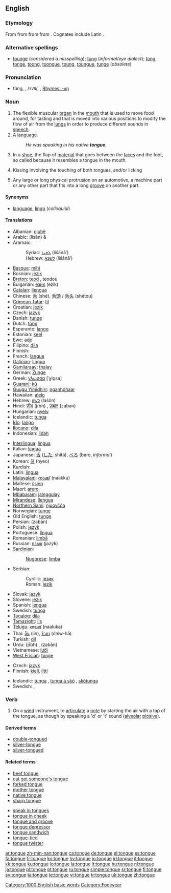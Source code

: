 {{wikipedia}}
==English==

===Etymology===
From {{etyl|enm|en}} from {{etyl|ang|en}} {{term|tunge|lang=ang}} from {{proto|Germanic|tungōn|lang=en}} from {{proto|Indo-European|dn̥ǵʰwéh₂s}}. Cognates include Latin {{term|lingua|lang=la}}.

===Alternative spellings===
* [[tounge]] (''considered a misspelling''); [[tung]] (''informal/eye dialect''); [[tong]], [[tonge]], [[toong]], [[toongue]], [[toung]], [[toungue]], [[tunge]] (''obsolete'')

===Pronunciation===
* tŭng, {{IPA|/tʌŋ/}}, /<tt>tVN</tt>/, {{audio|en-us-tongue.ogg|Audio (US)}}, [[Rhymes:English:-ʌŋ|Rhymes: -ʌŋ]]

===Noun===
{{en-noun}}

# The flexible muscular [[organ]] in the [[mouth]] that is used to move food around, for tasting and that is moved into various positions to modify the flow of air from the [[lung]]s in order to produce different sounds in [[speech]].
# A [[language]].
#: ''He was speaking in his native '''tongue'''.''
# In a [[shoe]], the flap of [[material]] that goes between the [[laces]] and the foot, so called because it resembles a tongue in the mouth.
# {{slang}} Kissing involving the touching of both tongues, and/or licking
# Any large or long physical protrusion on an automotive, a machine part or any other part that fits into a long [[groove]] on another part.

====Synonyms====
* {{sense|language}} [[language]], [[lingo]] (''colloquial'')

====Translations====
{{trans-top|organ}}
* Albanian: [[gjuhë]] {{f}}
* Arabic: {{Arab|[[لسان]]}} (lisān) {{m}} & {{f}}
* Aramaic:
*: Syriac: [[ܠܫܢܐ]] (lišānā’) {{m}}
*: Hebrew: [[לשנא]] (lišānā’) {{m}}
* [[Basque]]: [[mihi]]
* Bosnian: [[jezik]] {{m}}
* [[Breton]]: [[teod]] {{m}}, teodoù {{p}}
* Bulgarian: [[език]] (ezik) {{m}}
* [[Catalan]]: [[llengua]] {{f}}
* Chinese: [[舌]] (shé), [[舌頭]] / [[舌头]] (shétou)
* [[Crimean Tatar]]: [[til]]
* Croatian: [[jezik]] {{m}}
* Czech: [[jazyk]] {{m}}
* Danish: [[tunge]] {{c}}
* Dutch: [[tong]] {{f}}
* Esperanto: [[lango]]
* Estonian: [[keel]]
* [[Ewe]]: [[aɖe]] {{n}}
* Filipino: [[dila]]
* Finnish: {{t|fi|kieli}}
* French: [[langue#French|langue]] {{f}}
* [[Galician]]: [[lingua]] {{f}}
* [[Gamilaraay]]: [[thalay]]
* German: [[Zunge]] {{f}}
* Greek: [[γλώσσα]] [ˈɣlo̞sa] {{f}}
* [[Guarani]]: [[kũ]]
* [[Guugu Yimidhirr]]: [[nganhdhaar]]
* Hawaiian: [[alelo]]
* Hebrew: [[לשון]] (laśôn) {{f}}
* Hindi: [[जीभ]] (jībh) {{f}}, [[ज़बान]] (zabān) {{f}}
* Hungarian: [[nyelv]]
* Icelandic: [[tunga]] {{f}}
* [[Ido]]: [[lango]]
* [[Ilocano]]: [[dila]]
* Indonesian: [[lidah]]
{{trans-mid}}
* [[Interlingua]]: [[lingua#Interlingua|lingua]]
* Italian: [[lingua#Italian|lingua]] {{f}}
* Japanese: [[舌]] ([[した]], shitá), [[べろ]] (bero, ''informal'')
* Korean: [[혀]] (hyeo)
* Kurdish: {{KUchar|[[زمان]]}}
* Latin: [[lingua]] {{f}}
* [[Malayalam]]: [[നാക്ക്]] (naakku)
* Maltese: [[ilsien]] {{m}}
* Maori: [[arero]]
* [[Mbabaram]]: [[jalnggulay]]
* [[Mirandese]]: [[llengua]] {{f}}
* [[Northern Sami]]: [[njuovčča]]
* Norwegian: [[tunge]]
* Old English: [[tunge]]
* Persian: {{fa-Arab|[[زبان]]}} (zabān)
* Polish: [[język]] {{m}}
* Portuguese: [[língua]] {{f}}
* Romanian: [[limbă]] {{f}}
* Russian: [[язык]] (jazýk) {{m}}
* [[Sardinian]]:
*: [[Nugorese]]: [[limba]] {{f}}
* Serbian:
*: Cyrillic: [[језик]] {{m}}
*: Roman: [[jezik]] {{m}}
* Slovak: [[jazyk]] {{m}}
* Slovene: [[jezik]] {{m}}
* Spanish: [[lengua]] {{f}}
* Swedish: [[tunga]] {{c}}
* [[Tagalog]]: [[dila]]
* [[Tamazight]]: [[ils]]
* [[Telugu]]: [[నాలుక]] (naaluka)
* Thai: [[ลิ้น]] (lín), [[ชิวหา]] (ćhiw-hā)
* Turkish: [[dil]]
* Urdu: {{ur-Arab|[[جیبھ]]}} (jībh) {{f}}, {{ur-Arab|[[زبان]]}} (zabān) {{f}}
* Vietnamese: [[lưỡi]]
* [[West Frisian]]: [[tonge]]
{{trans-bottom}}

{{trans-see|language}}
{{trans-top|flap in a shoe}}
* Czech: [[jazyk]] {{m}}
* Finnish: [[kieli]], [[iltti]]
{{trans-mid}}
* Icelandic: [[tunga]] {{f}}, [[tunga á skó]] {{f}}, [[skótunga]] {{f}}
* Swedish: {{t|sv|plös|c}}, {{t|sv|tunga|c}}
{{trans-bottom}}

===Verb===
{{en-verb|tongues|tonguing|tongued}}

# {{music}} On a [[wind]] instrument, to [[articulate]] a [[note]] by starting the air with a tap of the tongue, as though by speaking a 'd' or 't' sound ([[alveolar]] [[plosive]]).

====Derived terms====
* [[double-tongued]]
* [[silver-tongue]]
* [[silver-tongued]]

====Related terms====
{{top2}}
* [[beef tongue]]
* [[cat got someone's tongue]]
* [[forked tongue]]
* [[mother tongue]]
* [[native tongue]]
* [[sharp tongue]]
{{mid2}}
* [[speak in tongues]]
* [[tongue in cheek]]
* [[tongue and groove]]
* [[tongue depressor]]
* [[tongue sandwich]]<!--slang for a kiss in which the tongue is inserted into one's partner's mouth; synonym: French kiss-->
* [[tongue-tied]]
* [[tongue twister]]
<!-- move this to "tongue and groove if found to be legitimate: *[[tongue-and-groove merchant]] = a
lesbian, with reference to cunnilingus-->
{{bottom}}

[[Category:1000 English basic words]]
[[Category:Footwear]]

[[ar:tongue]]
[[zh-min-nan:tongue]]
[[ca:tongue]]
[[de:tongue]]
[[el:tongue]]
[[es:tongue]]
[[fa:tongue]]
[[fr:tongue]]
[[ko:tongue]]
[[hy:tongue]]
[[io:tongue]]
[[id:tongue]]
[[it:tongue]]
[[kk:tongue]]
[[ku:tongue]]
[[lo:tongue]]
[[la:tongue]]
[[lt:tongue]]
[[hu:tongue]]
[[nl:tongue]]
[[ja:tongue]]
[[pl:tongue]]
[[pt:tongue]]
[[ru:tongue]]
[[simple:tongue]]
[[sr:tongue]]
[[fi:tongue]]
[[sv:tongue]]
[[ta:tongue]]
[[te:tongue]]
[[vi:tongue]]
[[tr:tongue]]
[[uk:tongue]]
[[zh:tongue]]